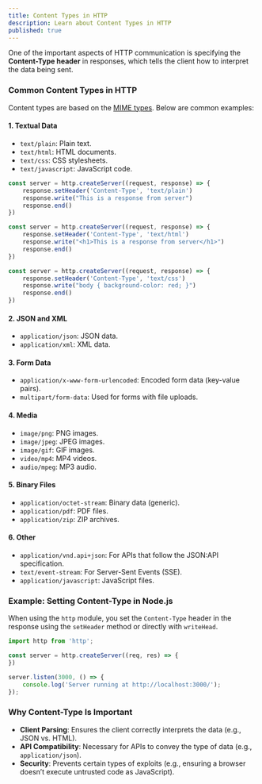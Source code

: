 ```yaml
---
title: Content Types in HTTP
description: Learn about Content Types in HTTP
published: true
---
```



 One of the important aspects of HTTP communication is specifying the **Content-Type header** in responses, which tells the client how to interpret the data being sent.


### Common Content Types in HTTP

Content types are based on the [MIME types](https://developer.mozilla.org/en-US/docs/Web/HTTP/Basics_of_HTTP/MIME_types). Below are common examples:

#### 1. **Textual Data**

* `text/plain`: Plain text.
* `text/html`: HTML documents.
* `text/css`: CSS stylesheets.
* `text/javascript`: JavaScript code.

```javascript
const server = http.createServer((request, response) => {
    response.setHeader('Content-Type', 'text/plain')
    response.write("This is a response from server")
    response.end()
})
```

```javascript
const server = http.createServer((request, response) => {
    response.setHeader('Content-Type', 'text/html')
    response.write("<h1>This is a response from server</h1>")
    response.end()
})
```

```javascript
const server = http.createServer((request, response) => {
    response.setHeader('Content-Type', 'text/css')
    response.write("body { background-color: red; }")
    response.end()
})
```

#### 2. **JSON and XML**

* `application/json`: JSON data.
* `application/xml`: XML data.

#### 3. **Form Data**

* `application/x-www-form-urlencoded`: Encoded form data (key-value pairs).
* `multipart/form-data`: Used for forms with file uploads.

#### 4. **Media**

* `image/png`: PNG images.
* `image/jpeg`: JPEG images.
* `image/gif`: GIF images.
* `video/mp4`: MP4 videos.
* `audio/mpeg`: MP3 audio.

#### 5. **Binary Files**

* `application/octet-stream`: Binary data (generic).
* `application/pdf`: PDF files.
* `application/zip`: ZIP archives.

#### 6. **Other**

* `application/vnd.api+json`: For APIs that follow the JSON\:API specification.
* `text/event-stream`: For Server-Sent Events (SSE).
* `application/javascript`: JavaScript files.

### Example: Setting Content-Type in Node.js

When using the `http` module, you set the `Content-Type` header in the response using the `setHeader` method or directly with `writeHead`.

```javascript
import http from 'http';

const server = http.createServer((req, res) => {
})

server.listen(3000, () => {
    console.log('Server running at http://localhost:3000/');
});
```

### Why Content-Type Is Important

* **Client Parsing**: Ensures the client correctly interprets the data (e.g., JSON vs. HTML).
* **API Compatibility**: Necessary for APIs to convey the type of data (e.g., `application/json`).
* **Security**: Prevents certain types of exploits (e.g., ensuring a browser doesn’t execute untrusted code as JavaScript).


```javascript

```
